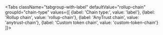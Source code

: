 



















<div className='dynamic-content-tabs'>

<Tabs className="tabgroup-with-label" defaultValue="rollup-chain" groupId="chain-type" values={[
    {label: 'Chain type:', value: 'label'},
    {label: 'Rollup chain', value: 'rollup-chain'},
    {label: 'AnyTrust chain', value: 'anytrust-chain'},
    {label: 'Custom token chain', value: 'custom-token-chain'}
  ]}>
  <TabItem className="unclickable-element" value="label"></TabItem>
  <TabItem value="rollup-chain" label="Rollup chain">
    <InfoRollupChainPartial />
    <PrepareConfigParameterForRollupPartial />
    <SendOrbitChainDeploymentTransactionPartial />
    <GetDeployedChainInfoPartial />
    <ConfigRollupNodePartial />
    <DeployTokenBrigePartial />
  </TabItem>
  <TabItem value="anytrust-chain" label="AnyTrust chain">
    <InfoAnytrustChainPartial />
    <PrepareConfigParameterForAnyTrustPartial />
    <SendOrbitChainDeploymentTransactionPartial />
    <GetDeployedChainInfoPartial />
    <SetDacKeysetPartial />
    <ConfigAnytrustNodePartial />
    <DeployTokenBrigePartial />
  </TabItem>
  <TabItem value="custom-token-chain" label="Custom token chain">
    <InfoCustomTokenChainPartial />
    <PrepareChainConfigParameterForAnyTrustPartial />
    <PrepareConfigParameterPartial />
    <ApproveErc20TokenPartial />
    <SendOrbitChainDeploymentTransactionPartial />
    <GetDeployedChainInfoPartial />
    <SetDacKeysetPartial />
    <ConfigAnytrustNodePartial />
    <DeployCustomTokenBrigePartial />
  </TabItem>
</Tabs>
</div>
